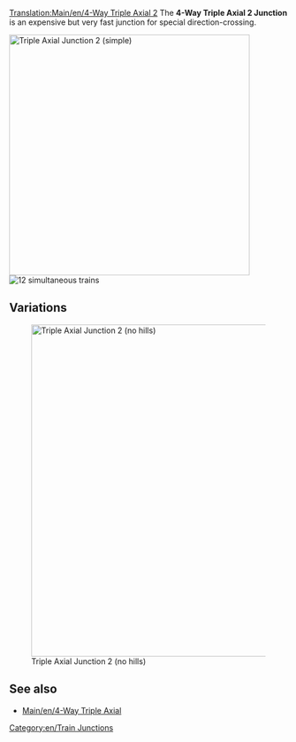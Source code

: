 [[Translation:Main/en/4-Way Triple Axial 2]]
{{en/-}}{{junctionsmenu}}
The '''4-Way Triple Axial 2 Junction''' is an expensive but very fast junction for special direction-crossing. 

[[File:en/tripleaxialv2.png|none|thumb|435px|Triple Axial Junction 2 (simple)]]
[[File:en/4wta2.gif|right|thumb|12 simultaneous trains]]

{{Template:Junction_Criteria|Expensive|3|1|1|1|1|0|1|1|0|0|1|||
*Handles a very large number of trains at a time.
*Uses special directions -> "Top vs Bottom" and "Left vs Right"
*Small Area needed (15x11) 
*Few sharp corners (see improved version for high speed)
*No Deadlocks or Jamming possible
*No Merging or Splitting of the lines
*Handling of single-lines and dual-lines possible. That's the reason no Splits or Merges are used. Do it by your own wishes.
}}

==Variations==
[[File:en/tripleaxialv22.png|none|thumb|600px|Triple Axial Junction 2 (no hills)]]

{{Template:Junction_Criteria|Expensive|3|1|1|1|1|0|1|1|0|0|1|||
*Handles a very large number of trains at a time.
*Uses special directions -> "Top vs Bottom" and "Left vs Right"
*Few sharp corners
*No Hills are needed (for extreme high speed)
*No Deadlocks or Jamming possible
*No Merging or Splitting of the lines
*Handling of single-lines and dual-lines possible. That's the reason no Splits or Merges are used. Do it by your own wishes.
*Each line starts one level higher when entering the junction than when leaving.
}}

==See also==
* [[Main/en/4-Way Triple Axial]]

[[Category:en/Train Junctions]]
